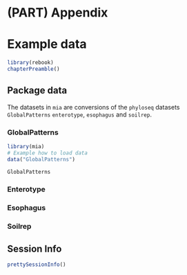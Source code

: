 # (PART) Appendix {-}

# Example data {#example-data}

```r
library(rebook)
chapterPreamble()
```

## Package data {#package-data}

The datasets in `mia` are conversions of the `phyloseq` datasets 
`GlobalPatterns` `enterotype`, `esophagus` and `soilrep`.

### GlobalPatterns

```r
library(mia)
# Example how to load data
data("GlobalPatterns")

GlobalPatterns
```

### Enterotype


### Esophagus


### Soilrep


## Session Info {-}

```r
prettySessionInfo()
```
